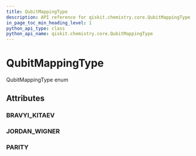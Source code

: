 ```yaml
---
title: QubitMappingType
description: API reference for qiskit.chemistry.core.QubitMappingType
in_page_toc_min_heading_level: 1
python_api_type: class
python_api_name: qiskit.chemistry.core.QubitMappingType
---
```


# QubitMappingType

<Class id="qiskit.chemistry.core.QubitMappingType" github="https://github.com/qiskit-community/qiskit-aqua/tree/stable/0.7/qiskit/chemistry/core/hamiltonian.py" signature="QubitMappingType(value)">
  QubitMappingType enum

  ## Attributes

  ### BRAVYI\_KITAEV

  <Attribute id="qiskit.chemistry.core.QubitMappingType.BRAVYI_KITAEV" signature="= 'bravyi_kitaev'" />

  ### JORDAN\_WIGNER

  <Attribute id="qiskit.chemistry.core.QubitMappingType.JORDAN_WIGNER" signature="= 'jordan_wigner'" />

  ### PARITY

  <Attribute id="qiskit.chemistry.core.QubitMappingType.PARITY" signature="= 'parity'" />
</Class>


